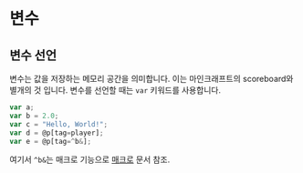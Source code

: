 # 변수

## 변수 선언

변수는 값을 저장하는 메모리 공간을 의미합니다. 이는 마인크래프트의 scoreboard와 별개의 것 입니다. 변수를 선언할 때는 `var` 키워드를 사용합니다.

```js [varaiable.planet]
var a;
var b = 2.0;
var c = "Hello, World!";
var d = @p[tag=player];
var e = @p[tag=^b&];
```

여기서 `^b&`는 매크로 기능으로 [매크로](/syntax/macro) 문서 참조.
